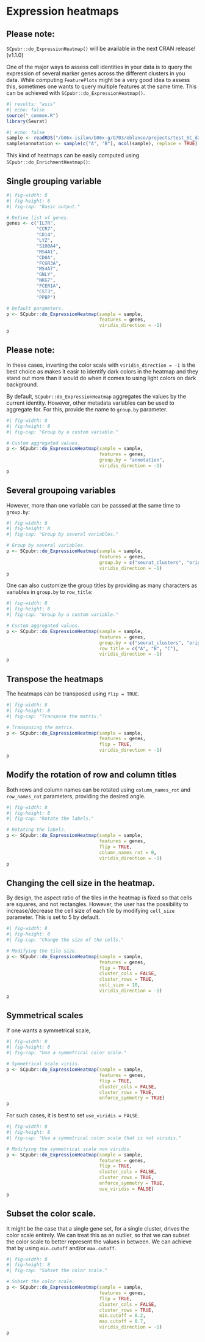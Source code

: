 # Expression heatmaps

::: callout-note
## Please note:

`SCpubr::do_ExpressionHeatmap()` will be available in the next CRAN release! (v1.1.0)
:::

One of the major ways to assess cell identities in your data is to query the expression of several marker genes across the different clusters in you data. While computing `FeaturePlots` might be a very good idea to assess this, sometimes one wants to query multiple features at the same time. This can be achieved with `SCpubr::do_ExpressionHeatmap()`.

```r
#| results: "asis"
#| echo: false
source("_common.R")
library(Seurat)
```

```r
#| echo: false
sample <- readRDS("/b06x-isilon/b06x-g/G703/eblanco/projects/test_SC_datasets/sc_dataset.rds")
sample$annotation <- sample(c("A", "B"), ncol(sample), replace = TRUE)
```

This kind of heatmaps can be easily computed using `SCpubr::do_EnrichmentHeatmap()`:

## Single grouping variable

```r
#| fig-width: 8
#| fig-height: 8
#| fig-cap: "Basic output."

# Define list of genes.
genes <- c("IL7R", 
           "CCR7", 
           "CD14", 
           "LYZ", 
           "S100A4", 
           "MS4A1", 
           "CD8A", 
           "FCGR3A", 
           "MS4A7", 
           "GNLY", 
           "NKG7", 
           "FCER1A", 
           "CST3", 
           "PPBP")

# Default parameters.
p <- SCpubr::do_ExpressionHeatmap(sample = sample,
                                  features = genes,
                                  viridis_direction = -1)
p
```

::: callout-note
## Please note:

In these cases, inverting the color scale with `viridis_direction = -1` is the best choice as makes it easir to identify dark colors in the heatmap and they stand out more than it would do when it comes to using light colors on dark background.
:::

By default, `SCpubr::do_ExpressionHeatmap` aggregates the values by the current identity. However, other metadata variables can be used to aggregate for. For this, provide the name to `group.by` parameter.

```r
#| fig-width: 8
#| fig-height: 8
#| fig-cap: "Group by a custom variable."

# Custom aggregated values.
p <- SCpubr::do_ExpressionHeatmap(sample = sample,
                                  features = genes,
                                  group.by = "annotation",
                                  viridis_direction = -1)
p
```

## Several groupoing variables

However, more than one variable can be passsed at the same time to `group.by`:

```r
#| fig-width: 8
#| fig-height: 8
#| fig-cap: "Group by several variables."

# Group by several variables.
p <- SCpubr::do_ExpressionHeatmap(sample = sample,
                                  features = genes,
                                  group.by = c("seurat_clusters", "orig.ident", "annotation"),
                                  viridis_direction = -1)
p
```

One can also customize the group titles by providing as many characters as variables in `group.by` to `row_title`:

```r
#| fig-width: 8
#| fig-height: 8
#| fig-cap: "Group by a custom variable."

# Custom aggregated values.
p <- SCpubr::do_ExpressionHeatmap(sample = sample,
                                  features = genes,
                                  group.by = c("seurat_clusters", "orig.ident", "annotation"),
                                  row_title = c("A", "B", "C"),
                                  viridis_direction = -1)
p
```

## Transpose the heatmaps

The heatmaps can be transposed using `flip = TRUE`.

```r
#| fig-width: 8
#| fig-height: 8
#| fig-cap: "Transpose the matrix."

# Transposing the matrix.
p <- SCpubr::do_ExpressionHeatmap(sample = sample,
                                  features = genes,
                                  flip = TRUE,
                                  viridis_direction = -1)
p
```

## Modify the rotation of row and column titles

Both rows and column names can be rotated using `column_names_rot` and `row_names_rot` parameters, providing the desired angle.

```r
#| fig-width: 8
#| fig-height: 8
#| fig-cap: "Rotate the labels."

# Rotating the labels.
p <- SCpubr::do_ExpressionHeatmap(sample = sample,
                                  features = genes,
                                  flip = TRUE,
                                  column_names_rot = 0,
                                  viridis_direction = -1)
p
```

## Changing the cell size in the heatmap.

By design, the aspect ratio of the tiles in the heatmap is fixed so that cells are squares, and not rectangles. However, the user has the possibility to increase/decrease the cell size of each tile by modifying `cell_size` parameter. This is set to 5 by default.

```r
#| fig-width: 8
#| fig-height: 8
#| fig-cap: "Change the size of the cells."

# Modifying the tile size.
p <- SCpubr::do_ExpressionHeatmap(sample = sample,
                                  features = genes,
                                  flip = TRUE,
                                  cluster_cols = FALSE,
                                  cluster_rows = TRUE,
                                  cell_size = 10,
                                  viridis_direction = -1)
p
```

## Symmetrical scales

If one wants a symmetrical scale,

```r
#| fig-width: 8
#| fig-height: 8
#| fig-cap: "Use a symmetrical color scale."

# Symmetrical scale viriis.
p <- SCpubr::do_ExpressionHeatmap(sample = sample,
                                  features = genes,
                                  flip = TRUE,
                                  cluster_cols = FALSE,
                                  cluster_rows = TRUE,
                                  enforce_symmetry = TRUE)
p
```

For such cases, it is best to set `use_viridis = FALSE`.

```r
#| fig-width: 8
#| fig-height: 8
#| fig-cap: "Use a symmetrical color scale that is not viridis."

# Modifying the symmetrical scale non viridis.
p <- SCpubr::do_ExpressionHeatmap(sample = sample,
                                  features = genes,
                                  flip = TRUE,
                                  cluster_cols = FALSE,
                                  cluster_rows = TRUE,
                                  enforce_symmetry = TRUE,
                                  use_viridis = FALSE)
p
```


## Subset the color scale.

It might be the case that a single gene set, for a single cluster, drives the color scale entirely. We can treat this as an outlier, so that we can subset the color scale to better represent the values in between. We can achieve that by using `min.cutoff` and/or `max.cutoff`.

```r
#| fig-width: 8
#| fig-height: 8
#| fig-cap: "Subset the color scale."

# Subset the color scale.
p <- SCpubr::do_ExpressionHeatmap(sample = sample,
                                  features = genes,
                                  flip = TRUE,
                                  cluster_cols = FALSE,
                                  cluster_rows = TRUE,
                                  min.cutoff = 0.2,
                                  max.cutoff = 0.7,
                                  viridis_direction = -1)
p
```
